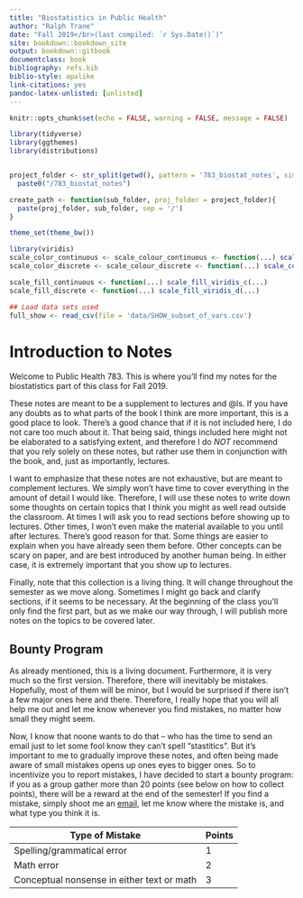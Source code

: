 ```yaml
--- 
title: "Biostatistics in Public Health"
author: "Ralph Trane"
date: "Fall 2019</br>(last compiled: `r Sys.Date()`)"
site: bookdown::bookdown_site
output: bookdown::gitbook
documentclass: book
bibliography: refs.bib
biblio-style: apalike
link-citations: yes
pandoc-latex-unlisted: [unlisted]
---
```


\newcommand{\Var}{\text{Var}}
\newcommand{\var}{\text{var}}
\newcommand{\SD}{\text{SD}}

```r
knitr::opts_chunk$set(echo = FALSE, warning = FALSE, message = FALSE)

library(tidyverse)
library(ggthemes)
library(distributions)


project_folder <- str_split(getwd(), pattern = '783_biostat_notes', simplify = TRUE)[,1] %>% 
  paste0("/783_biostat_notes")

create_path <- function(sub_folder, proj_folder = project_folder){
  paste(proj_folder, sub_folder, sep = '/')
}

theme_set(theme_bw())

library(viridis)
scale_color_continuous <- scale_colour_continuous <- function(...) scale_color_viridis_c(...)
scale_color_discrete <- scale_colour_discrete <- function(...) scale_color_viridis_d(...)

scale_fill_continuous <- function(...) scale_fill_viridis_c(...)
scale_fill_discrete <- function(...) scale_fill_viridis_d(...)

## Load data sets used
full_show <- read_csv(file = 'data/SHOW_subset_of_vars.csv')
```

# Introduction to Notes

Welcome to Public Health 783. This is where you'll find my notes for the biostatistics part of this class for Fall 2019. 

These notes are meant to be a supplement to lectures and @ls. If you have any doubts as to what parts of the book I think are more important, this is a good place to look. There's a good chance that if it is not included here, I do not care too much about it. That being said, things included here might not be elaborated to a satisfying extent, and therefore I do *NOT* recommend that you rely solely on these notes, but rather use them in conjunction with the book, and, just as importantly, lectures. 

I want to emphasize that these notes are not exhaustive, but are meant to complement lectures. We simply won't have time to cover everything in the amount of detail I would like. Therefore, I will use these notes to write down some thoughts on certain topics that I think you might as well read outside the classroom. At times I will ask you to read sections before showing up to lectures. Other times, I won't even make the material available to you until after lectures. There's good reason for that. Some things are easier to explain when you have already seen them before. Other concepts can be scary on paper, and are best introduced by another human being. In either case, it is extremely important that you show up to lectures.

Finally, note that this collection is a living thing. It will change throughout the semester as we move along. Sometimes I might go back and clarify sections, if it seems to be necessary. At the beginning of the class you'll only find the first part, but as we make our way through, I will publish more notes on the topics to be covered later. 

## Bounty Program {-}

As already mentioned, this is a living document. Furthermore, it is very much so the first version. Therefore, there will inevitably be mistakes. Hopefully, most of them will be minor, but I would be surprised if there isn't a few major ones here and there. Therefore, I really hope that you will all help me out and let me know whenever you find mistakes, no matter how small they might seem.


Now, I know that noone wants to do that -- who has the time to send an email just to let some fool know they can't spell "stastitics". But it's important to me to gradually improve these notes, and often being made aware of small mistakes opens up ones eyes to bigger ones. So to incentivize you to report mistakes, I have decided to start a bounty program: if you as a group gather more than 20 points (see below on how to collect points), there will be a reward at the end of the semester! If you find a mistake, simply shoot me an [email](mailto:rtrane@wisc.edu), let me know where the mistake is, and what type you think it is. 

| Type of Mistake | Points | 
|-----------------|--------|
| Spelling/grammatical error | 1 |
| Math error | 2 |
| Conceptual nonsense in either text or math | 3 |
